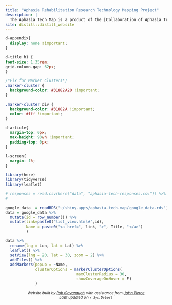 ```yaml
---
title: "Aphasia Rehabilitation Research Technology Mapping Project"
description: |
  The Aphasia Tech Map is a product of the [Collaboration of Aphasia Trialists](https://www.aphasiatrials.org) Working Group 4,  sponsored by the [Centre for Research Excellence in Aphasia Recovery and Rehabilitation](https://www.latrobe.edu.au/research/centres/health/aphasia).
site: distill::distill_website
---
```


```css

d-appendix{
  display: none !important;
}

d-title h1 {
font-size: 1.35rem;
grid-column-gap: 62px;
}

/*Fix for Marker Clusters*/
.marker-cluster {
  background-color: #31882A20 !important;
}

.marker-cluster div {
  background-color: #31882A !important;
  color: #fff !important;
}

d-article{
  margin-top: 0px;
  max-height: 90vh !important;
  padding-top: 0px;
}

l-screen{
  margin: 1%;
}

```

```r
library(here)
library(tidyverse)
library(leaflet)

# responses = read.csv(here("data", "aphasia-tech-responses.csv")) %>%
#   

google_data  = readRDS("~/shiny-apps/aphasia-tech-map/google_data.rds")
data = google_data %>%
  mutate(id = row_number()) %>%
  mutate(link=paste0("list_view.html#",id),
         Name = paste0("<a href=", link, ">", Title, "</a>")
         )

```

```r
data %>%
  rename(lng = Lon, lat = Lat) %>%
  leaflet() %>%
  setView(lng = 20, lat = 30, zoom = 2) %>% 
  addTiles() %>%
  addMarkers(popup = ~Name,
             clusterOptions = markerClusterOptions(
                               maxClusterRadius = 30,
                               showCoverageOnHover = F)
             )
```

<center><small>
*Website built by [Rob Cavanaugh](https://rbcavanaugh.github.io) with assistance from [John Pierce](http://www.aphasiatherapyonline.com/aboutdetailed.html)*
<br>
*Last updated on `r Sys.Date()`*
</small></center>
